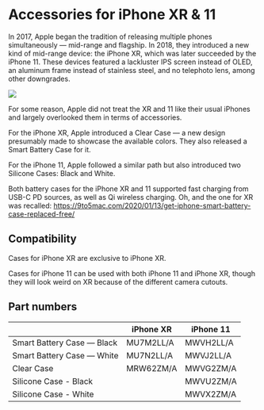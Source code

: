 
# Accessories for iPhone XR & 11

In 2017, Apple began the tradition of releasing multiple phones simultaneously — mid-range and flagship. In 2018, they introduced a new kind of mid-range device: the iPhone XR, which was later succeeded by the iPhone 11. These devices featured a lackluster IPS screen instead of OLED, an aluminum frame instead of stainless steel, and no telephoto lens, among other downgrades.

<Image
  src="https://applecase.wiki/assets/xr-case.webp"
  width={700}
  height={700}
  layout="responsive"
/>

For some reason, Apple did not treat the XR and 11 like their usual iPhones and largely overlooked them in terms of accessories.

For the iPhone XR, Apple introduced a Clear Case — a new design presumably made to showcase the available colors. They also released a Smart Battery Case for it.

For the iPhone 11, Apple followed a similar path but also introduced two Silicone Cases: Black and White.

Both battery cases for the iPhone XR and 11 supported fast charging from USB-C PD sources, as well as Qi wireless charging. Oh, and the one for XR was recalled: https://9to5mac.com/2020/01/13/get-iphone-smart-battery-case-replaced-free/

## Compatibility

Cases for iPhone XR are exclusive to iPhone XR.

Cases for iPhone 11 can be used with both iPhone 11 and iPhone XR, though they will look weird on XR because of the different camera cutouts.

## Part numbers

|                            | iPhone XR | iPhone 11 |
| -------------------------- | --------- | --------- |
| Smart Battery Case — Black | MU7M2LL/A | MWVH2LL/A |
| Smart Battery Case — White | MU7N2LL/A | MWVJ2LL/A |
| Clear Case                 | MRW62ZM/A | MWVG2ZM/A |
| Silicone Case - Black      |           | MWVU2ZM/A |
| Silicone Case - White      |           | MWVX2ZM/A |
